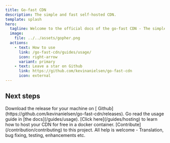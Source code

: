 ```yaml
---
title: Go-fast CDN
description: The simple and fast self-hosted CDN.
template: splash
hero:
  tagline: Welcome to the official docs of the go-fast CDN - The simple and fast self-hosted CDN!
  image:
    file: ../../assets/gopher.png
  actions:
    - text: How to use
      link: /go-fast-cdn/guides/usage/
      icon: right-arrow
      variant: primary
    - text: Leave a star on Github
      link: https://github.com/kevinanielsen/go-fast-cdn
      icon: external
---
```



## Next steps

<CardGrid stagger>
  <Card title="Download the CDN" icon="add-document">
    Download the release for your machine on [
    Github](https://github.com/kevinanielsen/go-fast-cdn/releases).
  </Card>
  <Card title="Read the docs" icon="open-book">
    Go read the usage guide in [the docs](/guides/usage).
  </Card>
  <Card title="Host your own CDN" icon="rocket">
    [Click here](/guides/hosting) to learn how to host your CDN for free in a
    docker container.
  </Card>
  <Card title="Contribute" icon="pen">
    [Contribute](/contribution/contributing) to this project. All help is
    welcome - Translation, bug fixing, testing, enhancements etc.
  </Card>
</CardGrid>
